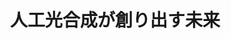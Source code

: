 ﻿---
title: "人工光合成が創り出す未来"
category: "理学院"
vol: 65
interviewee: "石谷 治"
url: "http://www.chemistry.titech.ac.jp/~ishitani/index.html"
tags: ["分子","化学","生物","光","合成"]
pdf: "65-2-ishitani.pdf"
career: ""
preface: "化学という学問は、物理化学・無機化学・有機化学・生物化学など多岐に渡るが、石谷研究室はその中でも主に無機化学、特に錯体に関する研究を行っている。近年の錯体化学の発展には目覚ましいものがあり、これらに関する研究がさまざまな分野で応用されることが期待されているのだ。ここでは、光触媒として働く錯体を利用して二酸化炭素などを還元したり、錯体を結合した分子により光を制御したりする技術を用いることによって、光合成の人工的な再現を目指す研究について紹介しよう。"
---
